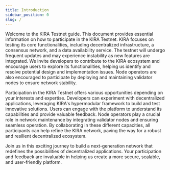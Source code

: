 ```yaml
---
title: Introduction
sidebar_position: 0
slug: /
---
```





Welcome to the KIRA Testnet guide. This document provides essential information on how to participate in the KIRA Testnet. KIRA focuses on testing its core functionalities, including decentralized infrastructure, a consensus network, and a data availability service. The testnet will undergo frequent updates and may experience instability as new features are integrated. We invite developers to contribute to the KIRA ecosystem and encourage users to explore its functionalities, helping us identify and resolve potential design and implementation issues. Node operators are also encouraged to participate by deploying and maintaining validator nodes to ensure network stability.


Participation in the KIRA Testnet offers various opportunities depending on your interests and expertise. Developers can experiment with decentralized applications, leveraging KIRA's hypermodular framework to build and test innovative solutions. Users can engage with the platform to understand its capabilities and provide valuable feedback. Node operators play a crucial role in network maintenance by integrating validator nodes and ensuring seamless operation. By collaborating in these different capacities, all participants can help refine the KIRA network, paving the way for a robust and resilient decentralized ecosystem.


Join us in this exciting journey to build a next-generation network that redefines the possibilities of decentralized applications. Your participation and feedback are invaluable in helping us create a more secure, scalable, and user-friendly platform.

